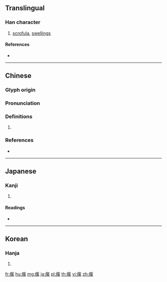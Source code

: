{{character info/new}}
==Translingual==

===Han character===
{{Han char|rn=104|rad=疒|as=11|sn=16|four=00193|canj=KWVF}}

# [[scrofula]], [[swellings]]

====References====
* {{Han ref|kx=0779.150|dkj=22447|dj=1189.040|hdz=42693.070|uh=7630|ud=30256|bh=EA73|bd=60019}}

----

==Chinese==
{{zh-forms}}

===Glyph origin===
{{Han etym}}

===Pronunciation===
{{zh-pron
|m=luǒ
|c=lo2,lo5,leoi4
|mc=y
|oc=y
|cat=
}}

===Definitions===
{{zh-hanzi}}

# {{rfdef|zh}}

===References===
* {{R:yue:mfccd}}

----

==Japanese==

===Kanji===
{{ja-kanji|grade=|rs=疒11}}

# {{defn|lang=ja|sort=疒11}}

====Readings====
* {{ja-readings|on=[[るい]] (rui), [[ら]] (ra), [[らい]] (rai)|kun=|nanori=}}

----

==Korean==

===Hanja===
{{ko-hanja|hangeul=[[라]]>[[나]]|eumhun=|rv=ra>na|mr=ra>na|y=la>na}}

# {{defn|lang=ko|sort=疒11}}

[[fr:瘰]]
[[hu:瘰]]
[[mg:瘰]]
[[ja:瘰]]
[[pl:瘰]]
[[th:瘰]]
[[vi:瘰]]
[[zh:瘰]]